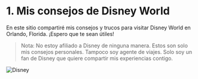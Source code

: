 # 1. Mis consejos de Disney World

En este sitio compartiré mis consejos y trucos para visitar Disney World en Orlando, Florida. ¡Espero que te sean útiles!

> Nota: No estoy afiliado a Disney de ninguna manera. Estos son solo mis consejos personales. Tampoco soy agente de viajes. Solo soy un fan de Disney que quiere compartir mis experiencias contigo.

![Disney](pathname:///img/disney/Disney.jpg)